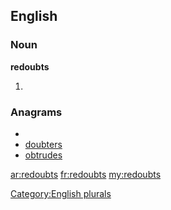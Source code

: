 ==English==

===Noun===
'''redoubts'''

# {{plural of|[[redoubt]]}}

===Anagrams===
* {{alphagram|bdeorstu}}
* [[doubters#English|doubters]]
* [[obtrudes#English|obtrudes]]

[[Category:English plurals]]

[[ar:redoubts]]
[[fr:redoubts]]
[[my:redoubts]]